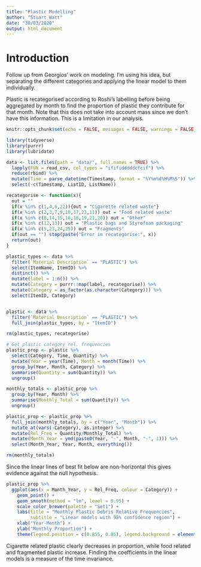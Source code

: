 ---
title: "Plastic Modelling"
author: "Stuart Watt"
date: "30/03/2020"
output: html_document
---

# Introduction
Follow up from Georgios' work on modeling. I'm using his idea, but separating the different categories and applying the linear model to them individually.

Plastic is recategorised according to Roshi's labelling before being aggregated by month to find the proportion of plastic they contribute for that month. Note that this does not take into account mass since we don't have this information. This is a limitation in our analysis.
```{r Setup, include = FALSE}
knitr::opts_chunk$set(echo = FALSE, messages = FALSE, warnings = FALSE, include = FALSE)
```

```{r Packages}
library(tidyverse)
library(purrr)
library(lubridate)
```

```{r DataImport&Tidy}
data <- list.files(path = "data/", full.names = TRUE) %>% 
  lapply(FUN = read_csv, col_types = "ififidddddcfcif") %>% 
  reduce(rbind) %>% 
  mutate(Time = parse_datetime(Timestamp, format = "%Y%m%d%H%M%S")) %>% 
  select(-c(Timestamp, ListID, ListName))
```

```{r GetPlastic&Categorise}
recategorise <- function(x){
  out = ""
  if(x %in% c(1,4,6,22)){out = "Cigarette related waste"}
  if(x %in% c(2,3,7,9,10,17,23,11)) out = "Food related waste"
  if(x %in% c(8,14,15,16,18,19,21,20)) out = "Other"
  if(x %in% c(12,13)) out = "Plastic bags and Styrofoam packaging"
  if(x %in% c(5,23,24,25)) out = "Fragments"
  if(out == "") stop(paste("Error in recategorise:", x))
  return(out)
}

plastic_types <- data %>% 
  filter(`Material Description` == "PLASTIC") %>% 
  select(ItemName, ItemID) %>% 
  distinct() %>% 
  mutate(label = 1:n()) %>% 
  mutate(Category = purrr::map(label, recategorise)) %>%
  mutate(Category = as_factor(as.character(Category))) %>% 
  select(ItemID, Category)


plastic <- data %>% 
  filter(`Material Description` == "PLASTIC") %>% 
  full_join(plastic_types, by = "ItemID")

rm(plastic_types, recategorise)
```

```{r MakePlasticFreqData}
# Get plastic category rel. frequencies
plastic_prop <- plastic %>% 
  select(Category, Time, Quantity) %>% 
  mutate(Year = year(Time), Month = month(Time)) %>% 
  group_by(Year, Month, Category) %>% 
  summarise(Quantity = sum(Quantity)) %>% 
  ungroup()

monthly_totals <- plastic_prop %>% 
  group_by(Year, Month) %>% 
  summarise(Monthly_Total = sum(Quantity)) %>% 
  ungroup()

plastic_prop <- plastic_prop %>% 
  full_join(monthly_totals, by = c("Year", "Month")) %>% 
  mutate_at(vars(-Category), as.integer) %>% 
  mutate(Rel_Freq = Quantity/Monthly_Total) %>% 
  mutate(Month_Year = ymd(paste0(Year, "-", Month, "-", 1))) %>% 
  select(Month_Year, Year, Month, everything())

rm(monthly_totals)
```

Since the linear lines of best fit below are non-horizontal this gives evidence against the null hypothesis.

```{r Plot, fig.width=10, fig.asp=0.618, out.width = "90%", fig.align = "center", include = TRUE}
plastic_prop %>% 
  ggplot(aes(x = Month_Year, y = Rel_Freq, colour = Category)) +
    geom_point() + 
    geom_smooth(method = "lm", level = 0.95) +
    scale_color_brewer(palette = "Set1") +
    labs(title = "Monthly Plastic Debris Relative Frequencies",
         subtitle = "Linear models with 95% confidence region") +
    xlab("Year-Month") +
    ylab("Monthly Proportion") +
    theme(legend.position = c(0.855, 0.85), legend.background = element_blank(), legend.key = element_blank())
```

Cigarette related plastic clearly decreases in proportion, while food related and fragmented plastic increase. Finding the coefficients in the linear models is a measure of the time invariance.
